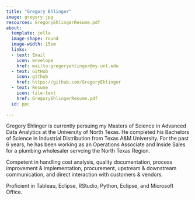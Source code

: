 ```yaml
---
title: "Gregory Ehlinger"
image: gregory.jpg
resources: GregoryEhlingerResume.pdf
about: 
  template: jolla
  image-shape: round
  image-width: 15em
  links:
  - text: Email
    icon: envelope
    href: mailto:gregoryehlinger@my.unt.edu
  - text: GitHub
    icon: github
    href: https://github.com/GregoryEhlinger
  - text: Resume
    icon: file-text
    href: GregoryEhlingerResume.pdf
  id: ppc
    
---
```


:::{#ppc}
Gregory Ehlinger is currently persuing my Masters of Science in Advanced Data Analytics at the University of North Texas. He completed his Bachelors of Science in Industrial Distribution from Texas A&M University. For the past 6 years, he has been working as an Operations Associate and Inside Sales for a plumbing wholesaler servcing the North Texas Region.  

Competent in handling cost analysis, quality documentation, process improvement & implementation, procurement, upstream &  downstream communication, and direct interaction with customers & vendors. 

Proficient in Tableau, Eclipse, RStudio, Python, Eclipse, and Microsoft Office.

:::

```r

```
